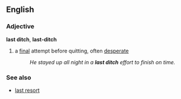 ==English==
===Adjective===
'''last ditch''', '''last-ditch'''
#a [[final]] attempt before quitting, often [[desperate]]
#:''He stayed up all night in a '''last ditch''' effort to finish on time.''

===See also===
*[[last resort]]